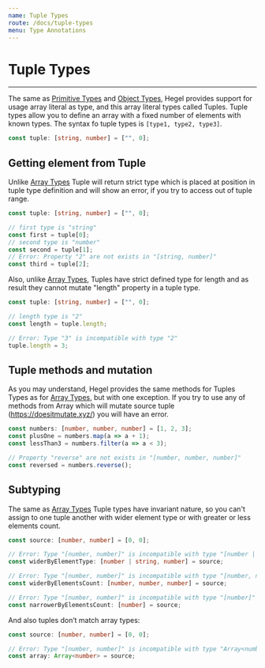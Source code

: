 ```yaml
---
name: Tuple Types
route: /docs/tuple-types
menu: Type Annotations
---
```


# Tuple Types
----------------

The same as [Primitive Types](/docs/primitive-types) and [Object Types](/docs/primitive-types), Hegel provides support for usage array literal as type, and this array literal types called Tuples. Tuple types allow you to define an array with a fixed number of elements with known types. The syntax fo tuple types is `[type1, type2, type3]`.
```typescript
const tuple: [string, number] = ["", 0];
```

## Getting element from Tuple

Unlike [Array Types](/docs/array-types) Tuple will return strict type which is placed at position in tuple type definition and will show an error, if you try to access out of tuple range.

```typescript
const tuple: [string, number] = ["", 0];

// first type is "string"
const first = tuple[0];
// second type is "number"
const second = tuple[1];
// Error: Property "2" are not exists in "[string, number]"
const third = tuple[2];
```

Also, unlike [Array Types](/docs/array-types), Tuples have strict defined type for length and as result they cannot mutate "length" property in a tuple type.
```typescript
const tuple: [string, number] = ["", 0];

// length type is "2"
const length = tuple.length;

// Error: Type "3" is incompatible with type "2"
tuple.length = 3;
```

## Tuple methods and mutation

As you may understand, Hegel provides the same methods for Tuples Types as for [Array Types](/docs/array-types), but with one exception. If you try to use any of methods from Array which will mutate source tuple (https://doesitmutate.xyz/) you will have an error. 

```typescript
const numbers: [number, number, number] = [1, 2, 3];
const plusOne = numbers.map(a => a + 1);
const lessThan3 = numbers.filter(a => a < 3);

// Property "reverse" are not exists in "[number, number, number]"
const reversed = numbers.reverse();
```

## Subtyping

The same as [Array Types](/docs/array-types) Tuple types have invariant nature, so you can't assign to one tuple another with wider element type or with greater or less elements count.

```typescript
const source: [number, number] = [0, 0];

// Error: Type "[number, number]" is incompatible with type "[number | string, number]"
const widerByElementType: [number | string, number] = source;

// Error: Type "[number, number]" is incompatible with type "[number, number, number]"
const widerByElementsCount: [number, number, number] = source;

// Error: Type "[number, number]" is incompatible with type "[number]"
const narrowerByElementsCount: [number] = source;
```

And also tuples don’t match array types:

```typescript
const source: [number, number] = [0, 0];

// Error: Type "[number, number]" is incompatible with type "Array<number>"
const array: Array<number> = source;
```
